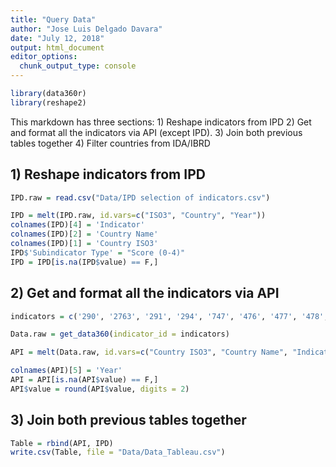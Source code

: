```yaml
---
title: "Query Data"
author: "Jose Luis Delgado Davara"
date: "July 12, 2018"
output: html_document
editor_options: 
  chunk_output_type: console
---
```


```r
library(data360r)
library(reshape2)
```

This markdown has three sections:
1) Reshape indicators from IPD
2) Get and format all the indicators via API (except IPD).
3) Join both previous tables together
4) Filter countries from IDA/IBRD

## 1) Reshape indicators from IPD

```r
IPD.raw = read.csv("Data/IPD selection of indicators.csv")

IPD = melt(IPD.raw, id.vars=c("ISO3", "Country", "Year"))
colnames(IPD)[4] = 'Indicator'
colnames(IPD)[2] = 'Country Name'
colnames(IPD)[1] = 'Country ISO3'
IPD$'Subindicator Type' = "Score (0-4)"
IPD = IPD[is.na(IPD$value) == F,]
```

## 2) Get and format all the indicators via API 

```r
indicators = c('290', '2763', '291', '294', '747', '476', '477', '478', '468', '470', '471', '472', '473', '28828', '370', '27881', '27882', '27897', '27914', '27926')

Data.raw = get_data360(indicator_id = indicators)
```

```r
API = melt(Data.raw, id.vars=c("Country ISO3", "Country Name", "Indicator", "Subindicator Type"))

colnames(API)[5] = 'Year'
API = API[is.na(API$value) == F,]
API$value = round(API$value, digits = 2)
```

## 3) Join both previous tables together

```r
Table = rbind(API, IPD)
write.csv(Table, file = "Data/Data_Tableau.csv")
```







